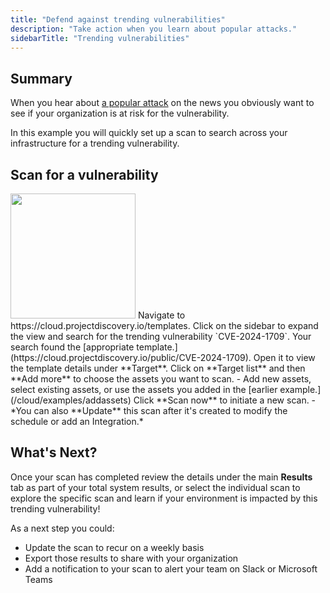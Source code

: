 ```yaml
---
title: "Defend against trending vulnerabilities"
description: "Take action when you learn about popular attacks."
sidebarTitle: "Trending vulnerabilities"
---
```


## Summary 

When you hear about [a popular attack](https://techcrunch.com/2024/02/26/researchers-say-easy-to-exploit-security-bugs-in-connectwise-remote-access-software-now-under-mass-attack/) on the news
you obviously want to see if your organization is at risk for the vulnerability. 

 In this example you will quickly set up a scan to search across your infrastructure for a trending vulnerability. 

## Scan for a vulnerability

<img height="200" src="/images/platform/trendingvuln.png" />

<Steps>
  <Step title="Search for the vulnerability">
    Navigate to https://cloud.projectdiscovery.io/templates. Click on the sidebar to expand the view and search for the trending vulnerability `CVE-2024-1709`.
  </Step>
  <Step title="Select the template">
    Your search found the [appropriate template.](https://cloud.projectdiscovery.io/public/CVE-2024-1709). Open it to view the template details under **Target**.
  </Step>
  <Step title="Choose assets">
    Click on **Target list** and then **Add more** to choose the assets you want to scan.
     - Add new assets, select existing assets, or use the assets you added in the [earlier example.](/cloud/examples/addassets)
  </Step>
  <Step title="Start your scan">
    Click **Scan now** to initiate a new scan.
    - *You can also **Update** this scan after it's created to modify the schedule or add an Integration.*
  </Step>  

</Steps>

## What's Next?

Once your scan has completed review the details under the main **Results** tab as part of your total system results, or 
select the individual scan to explore the specific scan and learn if your environment is impacted by this trending vulnerability! 

As a next step you could:

- Update the scan to recur on a weekly basis
- Export those results to share with your organization
- Add a notification to your scan to alert your team on Slack or Microsoft Teams